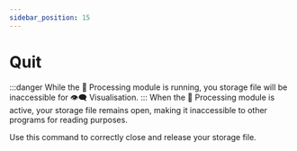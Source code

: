 ```yaml
---
sidebar_position: 15
---
```



# Quit

<Fragment>
:::danger
While the 🧮 Processing module is running, you <StorageIcon /> storage file will
be inaccessible for 👁️‍🗨️ Visualisation.
:::

</Fragment>

<Fragment>
  When the 🧮 Processing module is active, your <StorageIcon /> storage file
  remains open, making it inaccessible to other programs for reading purposes.
</Fragment>

Use this command to correctly close and release your storage file.

